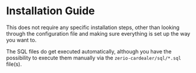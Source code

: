 # Installation Guide

This does not require any specific installation steps, other than looking through the configuration file and making sure everything is set up the way you want to.

The SQL files do get executed automatically, although you have the possibility to execute them manually via the `zerio-cardealer/sql/*.sql` file(s).
